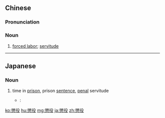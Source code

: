 {{also|惩役}}
==Chinese==
{{zh-forms|s=惩役}}

===Pronunciation===
{{zh-pron
|m=chéngyì
|c=cing4 jik6
|cat=n
}}

===Noun===
{{zh-noun}}

# {{lb|zh|literary}} [[forced labor]]; [[servitude]]

----

==Japanese==
{{ja-kanjitab|ちょう|えき|yomi=on}}

===Noun===
{{ja-noun|ちょうえき}}
# time in [[prison]], prison [[sentence]], [[penal]] servitude
#* {{RQ:Botchan}}:
#*: {{ja-usex|ただ'''懲役'''に行かないで生きているばかりである。|ただ '''ちょうえき''' に いかない で いきて いる ばかり で ある。|I am living without becoming but a jailbird.}}

[[ko:懲役]]
[[hu:懲役]]
[[mg:懲役]]
[[ja:懲役]]
[[zh:懲役]]